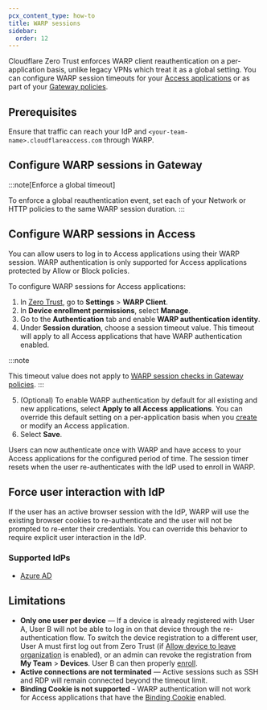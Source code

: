 ```yaml
---
pcx_content_type: how-to
title: WARP sessions
sidebar:
  order: 12
---
```



Cloudflare Zero Trust enforces WARP client reauthentication on a per-application basis, unlike legacy VPNs which treat it as a global setting. You can configure WARP session timeouts for your [Access applications](#configure-warp-sessions-in-access) or as part of your [Gateway policies](#configure-warp-sessions-in-gateway).

<Render file="warp/warp-sessions-intro" />

## Prerequisites

Ensure that traffic can reach your IdP and `<your-team-name>.cloudflareaccess.com` through WARP.

## Configure WARP sessions in Gateway

<Render file="warp/warp-sessions-gateway" />

:::note[Enforce a global timeout]

To enforce a global reauthentication event, set each of your Network or HTTP policies to the same WARP session duration.
:::

## Configure WARP sessions in Access <Badge text="Beta" variant="caution" size="small" />

You can allow users to log in to Access applications using their WARP session. WARP authentication is only supported for Access applications protected by Allow or Block policies.

To configure WARP sessions for Access applications:

1. In [Zero Trust](https://one.dash.cloudflare.com/), go to **Settings** > **WARP Client**.
2. In **Device enrollment permissions**, select **Manage**.
3. Go to the **Authentication** tab and enable **WARP authentication identity**.
4. Under **Session duration**, choose a session timeout value. This timeout will apply to all Access applications that have WARP authentication enabled.

:::note

This timeout value does not apply to [WARP session checks in Gateway policies](#configure-warp-sessions-in-gateway).
:::

5. (Optional) To enable WARP authentication by default for all existing and new applications, select **Apply to all Access applications**. You can override this default setting on a per-application basis when you [create](/cloudflare-one/applications/configure-apps/) or modify an Access application.
6. Select **Save**.

Users can now authenticate once with WARP and have access to your Access applications for the configured period of time. The session timer resets when the user re-authenticates with the IdP used to enroll in WARP.

## Force user interaction with IdP

If the user has an active browser session with the IdP, WARP will use the existing browser cookies to re-authenticate and the user will not be prompted to re-enter their credentials. You can override this behavior to require explicit user interaction in the IdP.

### Supported IdPs

- [Azure AD](/cloudflare-one/identity/idp-integration/entra-id/#force-user-interaction-during-warp-reauthentication)

## Limitations

- **Only one user per device** — If a device is already registered with User A, User B will not be able to log in on that device through the re-authentication flow. To switch the device registration to a different user, User A must first log out from Zero Trust (if [Allow device to leave organization](/cloudflare-one/connections/connect-devices/warp/configure-warp/warp-settings/#allow-device-to-leave-organization) is enabled), or an admin can revoke the registration from **My Team** > **Devices**. User B can then properly [enroll](/cloudflare-one/connections/connect-devices/warp/deployment/manual-deployment/).
- **Active connections are not terminated** — Active sessions such as SSH and RDP will remain connected beyond the timeout limit.
- **Binding Cookie is not supported** - WARP authentication will not work for Access applications that have the [Binding Cookie](/cloudflare-one/identity/authorization-cookie/#binding-cookie) enabled.
